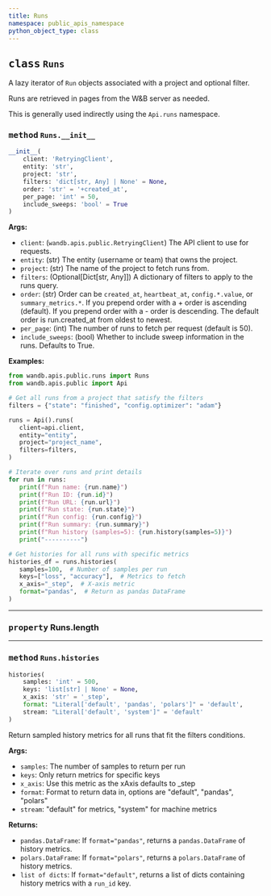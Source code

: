 ```yaml
---
title: Runs
namespace: public_apis_namespace
python_object_type: class
---
```









## <kbd>class</kbd> `Runs`
A lazy iterator of `Run` objects associated with a project and optional filter. 

Runs are retrieved in pages from the W&B server as needed. 

This is generally used indirectly using the `Api.runs` namespace.

### <kbd>method</kbd> `Runs.__init__`

```python
__init__(
    client: 'RetryingClient',
    entity: 'str',
    project: 'str',
    filters: 'dict[str, Any] | None' = None,
    order: 'str' = '+created_at',
    per_page: 'int' = 50,
    include_sweeps: 'bool' = True
)
```

**Args:**
 
 - `client`:  (`wandb.apis.public.RetryingClient`) The API client to use  for requests. 
 - `entity`:  (str) The entity (username or team) that owns the project. 
 - `project`:  (str) The name of the project to fetch runs from. 
 - `filters`:  (Optional[Dict[str, Any]]) A dictionary of filters to apply  to the runs query. 
 - `order`:  (str) Order can be `created_at`, `heartbeat_at`, `config.*.value`, or `summary_metrics.*`.  If you prepend order with a + order is ascending (default).  If you prepend order with a - order is descending.  The default order is run.created_at from oldest to newest. 
 - `per_page`:  (int) The number of runs to fetch per request (default is 50). 
 - `include_sweeps`:  (bool) Whether to include sweep information in the  runs. Defaults to True. 



**Examples:**
 ```python
from wandb.apis.public.runs import Runs
from wandb.apis.public import Api

# Get all runs from a project that satisfy the filters
filters = {"state": "finished", "config.optimizer": "adam"}

runs = Api().runs(
    client=api.client,
    entity="entity",
    project="project_name",
    filters=filters,
)

# Iterate over runs and print details
for run in runs:
    print(f"Run name: {run.name}")
    print(f"Run ID: {run.id}")
    print(f"Run URL: {run.url}")
    print(f"Run state: {run.state}")
    print(f"Run config: {run.config}")
    print(f"Run summary: {run.summary}")
    print(f"Run history (samples=5): {run.history(samples=5)}")
    print("----------")

# Get histories for all runs with specific metrics
histories_df = runs.histories(
    samples=100,  # Number of samples per run
    keys=["loss", "accuracy"],  # Metrics to fetch
    x_axis="_step",  # X-axis metric
    format="pandas",  # Return as pandas DataFrame
)
``` 







---


### <kbd>property</kbd> Runs.length





---



### <kbd>method</kbd> `Runs.histories`

```python
histories(
    samples: 'int' = 500,
    keys: 'list[str] | None' = None,
    x_axis: 'str' = '_step',
    format: "Literal['default', 'pandas', 'polars']" = 'default',
    stream: "Literal['default', 'system']" = 'default'
)
```

Return sampled history metrics for all runs that fit the filters conditions. 



**Args:**
 
 - `samples`:  The number of samples to return per run 
 - `keys`:  Only return metrics for specific keys 
 - `x_axis`:  Use this metric as the xAxis defaults to _step 
 - `format`:  Format to return data in, options are "default", "pandas",  "polars" 
 - `stream`:  "default" for metrics, "system" for machine metrics 

**Returns:**
 
 - `pandas.DataFrame`:  If `format="pandas"`, returns a `pandas.DataFrame`  of history metrics. 
 - `polars.DataFrame`:  If `format="polars"`, returns a `polars.DataFrame`  of history metrics. 
 - `list of dicts`:  If `format="default"`, returns a list of dicts  containing history metrics with a `run_id` key. 

